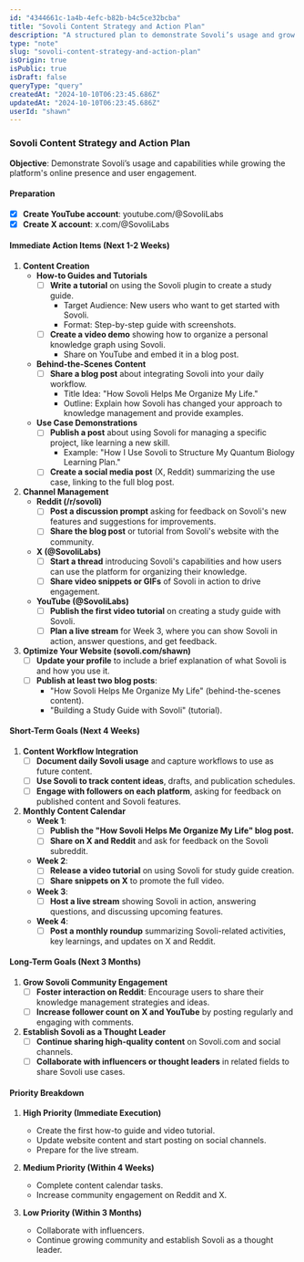 ```yaml
---
id: "4344661c-1a4b-4efc-b82b-b4c5ce32bcba"
title: "Sovoli Content Strategy and Action Plan"
description: "A structured plan to demonstrate Sovoli’s usage and grow the platform’s online presence through targeted content creation and engagement."
type: "note"
slug: "sovoli-content-strategy-and-action-plan"
isOrigin: true
isPublic: true
isDraft: false
queryType: "query"
createdAt: "2024-10-10T06:23:45.686Z"
updatedAt: "2024-10-10T06:23:45.686Z"
userId: "shawn"
---
```


### Sovoli Content Strategy and Action Plan

**Objective**: Demonstrate Sovoli’s usage and capabilities while growing the platform's online presence and user engagement.

#### Preparation
   - [x] **Create YouTube account**: youtube.com/@SovoliLabs
   - [x] **Create X account**: x.com/@SovoliLabs

#### Immediate Action Items (Next 1-2 Weeks)

1. **Content Creation**
   - **How-to Guides and Tutorials**
     - [ ] **Write a tutorial** on using the Sovoli plugin to create a study guide.
       - Target Audience: New users who want to get started with Sovoli.
       - Format: Step-by-step guide with screenshots.
     - [ ] **Create a video demo** showing how to organize a personal knowledge graph using Sovoli.
       - Share on YouTube and embed it in a blog post.
   - **Behind-the-Scenes Content**
     - [ ] **Share a blog post** about integrating Sovoli into your daily workflow.
       - Title Idea: "How Sovoli Helps Me Organize My Life."
       - Outline: Explain how Sovoli has changed your approach to knowledge management and provide examples.
   - **Use Case Demonstrations**
     - [ ] **Publish a post** about using Sovoli for managing a specific project, like learning a new skill.
       - Example: "How I Use Sovoli to Structure My Quantum Biology Learning Plan."
     - [ ] **Create a social media post** (X, Reddit) summarizing the use case, linking to the full blog post.

2. **Channel Management**
   - **Reddit (/r/sovoli)**
     - [ ] **Post a discussion prompt** asking for feedback on Sovoli's new features and suggestions for improvements.
     - [ ] **Share the blog post** or tutorial from Sovoli's website with the community.
   - **X (@SovoliLabs)**
     - [ ] **Start a thread** introducing Sovoli's capabilities and how users can use the platform for organizing their knowledge.
     - [ ] **Share video snippets or GIFs** of Sovoli in action to drive engagement.
   - **YouTube (@SovoliLabs)**
     - [ ] **Publish the first video tutorial** on creating a study guide with Sovoli.
     - [ ] **Plan a live stream** for Week 3, where you can show Sovoli in action, answer questions, and get feedback.

3. **Optimize Your Website (sovoli.com/shawn)**
   - [ ] **Update your profile** to include a brief explanation of what Sovoli is and how you use it.
   - [ ] **Publish at least two blog posts**:
     - "How Sovoli Helps Me Organize My Life" (behind-the-scenes content).
     - "Building a Study Guide with Sovoli" (tutorial).

#### Short-Term Goals (Next 4 Weeks)

1. **Content Workflow Integration**
   - [ ] **Document daily Sovoli usage** and capture workflows to use as future content.
   - [ ] **Use Sovoli to track content ideas**, drafts, and publication schedules.
   - [ ] **Engage with followers on each platform**, asking for feedback on published content and Sovoli features.

2. **Monthly Content Calendar**
   - **Week 1**:
     - [ ] **Publish the "How Sovoli Helps Me Organize My Life" blog post.**
     - [ ] **Share on X and Reddit** and ask for feedback on the Sovoli subreddit.
   - **Week 2**:
     - [ ] **Release a video tutorial** on using Sovoli for study guide creation.
     - [ ] **Share snippets on X** to promote the full video.
   - **Week 3**:
     - [ ] **Host a live stream** showing Sovoli in action, answering questions, and discussing upcoming features.
   - **Week 4**:
     - [ ] **Post a monthly roundup** summarizing Sovoli-related activities, key learnings, and updates on X and Reddit.

#### Long-Term Goals (Next 3 Months)

1. **Grow Sovoli Community Engagement**
   - [ ] **Foster interaction on Reddit**: Encourage users to share their knowledge management strategies and ideas.
   - [ ] **Increase follower count on X and YouTube** by posting regularly and engaging with comments.

2. **Establish Sovoli as a Thought Leader**
   - [ ] **Continue sharing high-quality content** on Sovoli.com and social channels.
   - [ ] **Collaborate with influencers or thought leaders** in related fields to share Sovoli use cases.

#### Priority Breakdown

1. **High Priority (Immediate Execution)**
   - Create the first how-to guide and video tutorial.
   - Update website content and start posting on social channels.
   - Prepare for the live stream.

2. **Medium Priority (Within 4 Weeks)**
   - Complete content calendar tasks.
   - Increase community engagement on Reddit and X.

3. **Low Priority (Within 3 Months)**
   - Collaborate with influencers.
   - Continue growing community and establish Sovoli as a thought leader.
